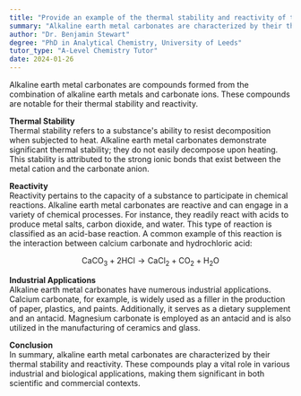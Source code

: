 ```yaml
---
title: "Provide an example of the thermal stability and reactivity of the alkaline earth metal carbonates"
summary: "Alkaline earth metal carbonates are characterized by their thermal stability and reactivity, making them significant in various chemical processes and applications."
author: "Dr. Benjamin Stewart"
degree: "PhD in Analytical Chemistry, University of Leeds"
tutor_type: "A-Level Chemistry Tutor"
date: 2024-01-26
---
```


Alkaline earth metal carbonates are compounds formed from the combination of alkaline earth metals and carbonate ions. These compounds are notable for their thermal stability and reactivity.

**Thermal Stability**  
Thermal stability refers to a substance's ability to resist decomposition when subjected to heat. Alkaline earth metal carbonates demonstrate significant thermal stability; they do not easily decompose upon heating. This stability is attributed to the strong ionic bonds that exist between the metal cation and the carbonate anion.

**Reactivity**  
Reactivity pertains to the capacity of a substance to participate in chemical reactions. Alkaline earth metal carbonates are reactive and can engage in a variety of chemical processes. For instance, they readily react with acids to produce metal salts, carbon dioxide, and water. This type of reaction is classified as an acid-base reaction. A common example of this reaction is the interaction between calcium carbonate and hydrochloric acid:

$$ \text{CaCO}_3 + 2\text{HCl} \rightarrow \text{CaCl}_2 + \text{CO}_2 + \text{H}_2\text{O} $$

**Industrial Applications**  
Alkaline earth metal carbonates have numerous industrial applications. Calcium carbonate, for example, is widely used as a filler in the production of paper, plastics, and paints. Additionally, it serves as a dietary supplement and an antacid. Magnesium carbonate is employed as an antacid and is also utilized in the manufacturing of ceramics and glass.

**Conclusion**  
In summary, alkaline earth metal carbonates are characterized by their thermal stability and reactivity. These compounds play a vital role in various industrial and biological applications, making them significant in both scientific and commercial contexts.
    
